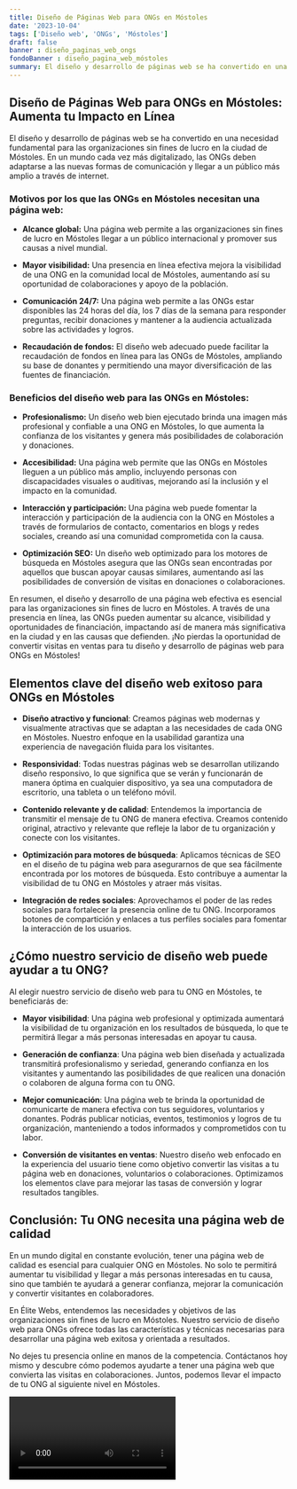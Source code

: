 ```yaml
---
title: Diseño de Páginas Web para ONGs en Móstoles
date: '2023-10-04'
tags: ['Diseño web', 'ONGs', 'Móstoles']
draft: false
banner : diseño_paginas_web_ongs
fondoBanner : diseño_pagina_web_móstoles
summary: El diseño y desarrollo de páginas web se ha convertido en una necesidad fundamental para las organizaciones sin fines de lucro en la ciudad de Móstoles. En un mundo cada vez más digitalizado, las ONGs deben adaptarse a las nuevas formas de comunicación y llegar a un público más amplio a través de internet. 
---
```


## Diseño de Páginas Web para ONGs en Móstoles: Aumenta tu Impacto en Línea

El diseño y desarrollo de páginas web se ha convertido en una necesidad fundamental para las organizaciones sin fines de lucro en la ciudad de Móstoles. En un mundo cada vez más digitalizado, las ONGs deben adaptarse a las nuevas formas de comunicación y llegar a un público más amplio a través de internet. 

### Motivos por los que las ONGs en Móstoles necesitan una página web:

- **Alcance global:** Una página web permite a las organizaciones sin fines de lucro en Móstoles llegar a un público internacional y promover sus causas a nivel mundial.

- **Mayor visibilidad:** Una presencia en línea efectiva mejora la visibilidad de una ONG en la comunidad local de Móstoles, aumentando así su oportunidad de colaboraciones y apoyo de la población.

- **Comunicación 24/7:** Una página web permite a las ONGs estar disponibles las 24 horas del día, los 7 días de la semana para responder preguntas, recibir donaciones y mantener a la audiencia actualizada sobre las actividades y logros.

- **Recaudación de fondos:** El diseño web adecuado puede facilitar la recaudación de fondos en línea para las ONGs de Móstoles, ampliando su base de donantes y permitiendo una mayor diversificación de las fuentes de financiación.

### Beneficios del diseño web para las ONGs en Móstoles:

- **Profesionalismo:** Un diseño web bien ejecutado brinda una imagen más profesional y confiable a una ONG en Móstoles, lo que aumenta la confianza de los visitantes y genera más posibilidades de colaboración y donaciones.

- **Accesibilidad:** Una página web permite que las ONGs en Móstoles lleguen a un público más amplio, incluyendo personas con discapacidades visuales o auditivas, mejorando así la inclusión y el impacto en la comunidad.

- **Interacción y participación:** Una página web puede fomentar la interacción y participación de la audiencia con la ONG en Móstoles a través de formularios de contacto, comentarios en blogs y redes sociales, creando así una comunidad comprometida con la causa.

- **Optimización SEO:** Un diseño web optimizado para los motores de búsqueda en Móstoles asegura que las ONGs sean encontradas por aquellos que buscan apoyar causas similares, aumentando así las posibilidades de conversión de visitas en donaciones o colaboraciones.

En resumen, el diseño y desarrollo de una página web efectiva es esencial para las organizaciones sin fines de lucro en Móstoles. A través de una presencia en línea, las ONGs pueden aumentar su alcance, visibilidad y oportunidades de financiación, impactando así de manera más significativa en la ciudad y en las causas que defienden. ¡No pierdas la oportunidad de convertir visitas en ventas para tu diseño y desarrollo de páginas web para ONGs en Móstoles!

<GifSeo />

<Cta />

## Elementos clave del diseño web exitoso para ONGs en Móstoles

- **Diseño atractivo y funcional**: Creamos páginas web modernas y visualmente atractivas que se adaptan a las necesidades de cada ONG en Móstoles. Nuestro enfoque en la usabilidad garantiza una experiencia de navegación fluida para los visitantes.

- **Responsividad**: Todas nuestras páginas web se desarrollan utilizando diseño responsivo, lo que significa que se verán y funcionarán de manera óptima en cualquier dispositivo, ya sea una computadora de escritorio, una tableta o un teléfono móvil.

- **Contenido relevante y de calidad**: Entendemos la importancia de transmitir el mensaje de tu ONG de manera efectiva. Creamos contenido original, atractivo y relevante que refleje la labor de tu organización y conecte con los visitantes.

- **Optimización para motores de búsqueda**: Aplicamos técnicas de SEO en el diseño de tu página web para asegurarnos de que sea fácilmente encontrada por los motores de búsqueda. Esto contribuye a aumentar la visibilidad de tu ONG en Móstoles y atraer más visitas.

- **Integración de redes sociales**: Aprovechamos el poder de las redes sociales para fortalecer la presencia online de tu ONG. Incorporamos botones de compartición y enlaces a tus perfiles sociales para fomentar la interacción de los usuarios.

## ¿Cómo nuestro servicio de diseño web puede ayudar a tu ONG?

Al elegir nuestro servicio de diseño web para tu ONG en Móstoles, te beneficiarás de:

- **Mayor visibilidad**: Una página web profesional y optimizada aumentará la visibilidad de tu organización en los resultados de búsqueda, lo que te permitirá llegar a más personas interesadas en apoyar tu causa.

- **Generación de confianza**: Una página web bien diseñada y actualizada transmitirá profesionalismo y seriedad, generando confianza en los visitantes y aumentando las posibilidades de que realicen una donación o colaboren de alguna forma con tu ONG.

- **Mejor comunicación**: Una página web te brinda la oportunidad de comunicarte de manera efectiva con tus seguidores, voluntarios y donantes. Podrás publicar noticias, eventos, testimonios y logros de tu organización, manteniendo a todos informados y comprometidos con tu labor.

- **Conversión de visitantes en ventas**: Nuestro diseño web enfocado en la experiencia del usuario tiene como objetivo convertir las visitas a tu página web en donaciones, voluntarios o colaboraciones. Optimizamos los elementos clave para mejorar las tasas de conversión y lograr resultados tangibles.

## Conclusión: Tu ONG necesita una página web de calidad

En un mundo digital en constante evolución, tener una página web de calidad es esencial para cualquier ONG en Móstoles. No solo te permitirá aumentar tu visibilidad y llegar a más personas interesadas en tu causa, sino que también te ayudará a generar confianza, mejorar la comunicación y convertir visitantes en colaboradores.

En Élite Webs, entendemos las necesidades y objetivos de las organizaciones sin fines de lucro en Móstoles. Nuestro servicio de diseño web para ONGs ofrece todas las características y técnicas necesarias para desarrollar una página web exitosa y orientada a resultados.

No dejes tu presencia online en manos de la competencia. Contáctanos hoy mismo y descubre cómo podemos ayudarte a tener una página web que convierta las visitas en colaboraciones. Juntos, podemos llevar el impacto de tu ONG al siguiente nivel en Móstoles.

<Video />

<CtaBot job='ONGs' city='Móstoles'/>

<Gmaps query='Móstoles+españa+maps' />